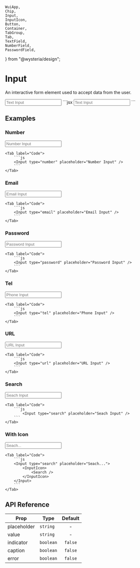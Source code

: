     WuiApp,
    Chip,
    Input,
    InputIcon,
    Button,
    Container,
    TabGroup,
    Tab,
    TextField,
    NumberField,
    PasswordField,
} from "@wysteria/design";

# Input

An interactive form element used to accept data from the user.

<ComponentPreview>
    <Container
        paddingVer="md"
        gap="sm"
        justify="center"
        align="center"
        direction="row"
        style={{ width: "100%" }}
    >
        <Input placeholder="Text Input" />
    </Container>
</ComponentPreview>
```jsx
<Input placeholder="Text Input" />
```

## Examples

### Number

<TabGroup>
    <Tab label="Preview">
        <Container paddingVer="md" gap="sm" justify="space-evenly" align="center" direction="row" style={{minHeight: "5rem"}}>
            <Input type="number" placeholder="Number Input" />
        </Container>
    </Tab>

    <Tab label="Code">
        ```js
        <Input type="number" placeholder="Number Input" />
        ```
    </Tab>

</TabGroup>

### Email

<TabGroup>
    <Tab label="Preview">
        <Container paddingVer="md" gap="sm" justify="space-evenly" align="center" direction="row" style={{minHeight: "5rem"}}>
            <Input type="email" placeholder="Email Input" />
        </Container>
    </Tab>

    <Tab label="Code">
        ```js
        <Input type="email" placeholder="Email Input" />
        ```
    </Tab>

</TabGroup>

### Password

<TabGroup>
    <Tab label="Preview">
        <Container paddingVer="md" gap="sm" justify="space-evenly" align="center" direction="row" style={{minHeight: "5rem"}}>
            <Input type="password" placeholder="Password Input" />
        </Container>
    </Tab>

    <Tab label="Code">
        ```js
        <Input type="password" placeholder="Password Input" />
        ```
    </Tab>

</TabGroup>

### Tel

<TabGroup>
    <Tab label="Preview">
        <Container paddingVer="md" gap="sm" justify="space-evenly" align="center" direction="row" style={{minHeight: "5rem"}}>
            <Input type="tel" placeholder="Phone Input" />
        </Container>
    </Tab>

    <Tab label="Code">
        ```js
        <Input type="tel" placeholder="Phone Input" />
        ```
    </Tab>

</TabGroup>

### URL

<TabGroup>
    <Tab label="Preview">
        <Container paddingVer="md" gap="sm" justify="space-evenly" align="center" direction="row" style={{minHeight: "5rem"}}>
            <Input type="url" placeholder="URL Input" />
        </Container>
    </Tab>

    <Tab label="Code">
        ```js
        <Input type="url" placeholder="URL Input" />
        ```
    </Tab>

</TabGroup>

### Search

<TabGroup>
    <Tab label="Preview">
        <Container paddingVer="md" gap="sm" justify="space-evenly" align="center" direction="row" style={{minHeight: "5rem"}}>
            <Input type="search" placeholder="Seach Input" />
        </Container>
    </Tab>

    <Tab label="Code">
        ```js
            <Input type="search" placeholder="Seach Input" />
        ```
    </Tab>

</TabGroup>

### With Icon

<TabGroup>
    <Tab label="Preview">
        <Container paddingVer="md" gap="sm" justify="space-evenly" align="center" direction="row" style={{minHeight: "5rem"}}>
            <Input type="search" placeholder="Seach...">
                <InputIcon>
                    <Search />
                </InputIcon>
            </Input>
        </Container>
    </Tab>

    <Tab label="Code">
        ```js
        <Input type="search" placeholder="Seach...">
            <InputIcon>
                <Search />
            </InputIcon>
        </Input>
        ```
    </Tab>

</TabGroup>

## API Reference

| Prop                     | Type      | Default |
| ------------------------ | --------- | :-----: |
| <Prop>placeholder</Prop> | `string`  |    -    |
| <Prop>value</Prop>       | `string`  |    -    |
| <Prop>indicator</Prop>   | `boolean` | `false` |
| <Prop>caption</Prop>     | `boolean` | `false` |
| <Prop>error</Prop>       | `boolean` | `false` |
